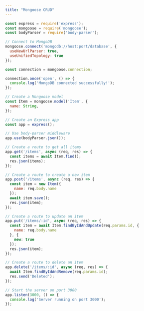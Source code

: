 ```yaml
---
title: "Mongoose CRUD"
---
```



```.js
const express = require('express');
const mongoose = require('mongoose');
const bodyParser = require('body-parser');

// Connect to MongoDB
mongoose.connect('mongodb://host:port/database', {
  useNewUrlParser: true,
  useUnifiedTopology: true
});

const connection = mongoose.connection;

connection.once('open', () => {
  console.log('MongoDB connected successfully!');
});

// Create a Mongoose model
const Item = mongoose.model('Item', {
  name: String,
});

// Create an Express app
const app = express();

// Use body-parser middleware
app.use(bodyParser.json());

// Create a route to get all items
app.get('/items', async (req, res) => {
  const items = await Item.find();
  res.json(items);
});

// Create a route to create a new item
app.post('/items', async (req, res) => {
  const item = new Item({
    name: req.body.name
  });
  await item.save();
  res.json(item);
});

// Create a route to update an item
app.put('/items/:id', async (req, res) => {
  const item = await Item.findByIdAndUpdate(req.params.id, {
    name: req.body.name
  }, {
    new: true
  });
  res.json(item);
});

// Create a route to delete an item
app.delete('/items/:id', async (req, res) => {
  await Item.findByIdAndRemove(req.params.id);
  res.send('Deleted');
});

// Start the server on port 3000
app.listen(3000, () => {
  console.log('Server running on port 3000');
});


```